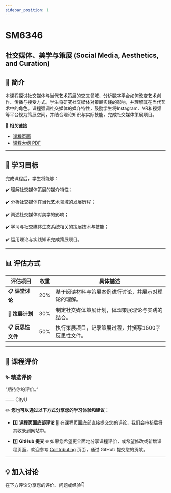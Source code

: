 ```yaml
---
sidebar_position: 1
---
```


# SM6346
## 社交媒体、美学与策展 (Social Media, Aesthetics, and Curation)

## **📘 简介**
本课程探讨社交媒体与当代艺术策展的交叉领域，分析数字平台如何改变艺术创作、传播与接受方式。学生将研究社交媒体对策展实践的影响，并理解其在当代艺术中的角色。课程强调社交媒体的媒介特性，鼓励学生将Instagram、VR和视频等平台视为策展空间，并结合理论知识与实际技能，完成社交媒体策展项目。

🔗 **相关链接**
- [课程页面](https://www.cityu.edu.hk/catalogue/pg/202425/course/SM6346.htm)
- [课程大纲 PDF](https://www.cityu.edu.hk/catalogue/pg/202425/course/SM6346.pdf)

---

## **🎯 学习目标**

完成课程后，学生将能够：

✔️ 理解社交媒体策展的媒介特性；

✔️ 分析社交媒体在当代艺术领域的发展历程；

✔️ 阐述社交媒体对美学的影响；

✔️ 学习与社交媒体生态系统相关的策展技术与技能；

✔️ 运用理论与实践知识完成策展项目。

---

## **📊 评估方式**

| **评估项目**             | **权重** | **具体描述**                                                                                       |
|-------------------------|---------|---------------------------------------------------------------------------------------------------|
| **📋 课堂讨论**          | 20%     | 基于阅读材料与策展案例进行讨论，并展示对理论的理解。                                                     |
| **📂 策展计划**          | 30%     | 制定社交媒体策展计划，体现策展理论与实践的结合。                                                       |
| **📋 反思性文件**        | 50%     | 执行策展项目，记录策展过程，并撰写1500字反思性文件。                                                     |

---

## **💬 课程评价**

### ✨ **精选评价**
<div className={commentStyles.commentBox}>
    <p className={commentStyles.commentText}>
        “期待你的评价。”
    </p>
    <p className={commentStyles.commentAuthor}>—— CityU</p>
</div>

✏️ **您也可以通过以下方式分享您的学习体验和建议：**

- 1️⃣ **课程页面底部评论**
💬 在课程页面底部直接提交您的评论，我们会审核后将其收录到网站中。

- 2️⃣ **GitHub 提交**
🌐 如果您希望更全面地分享课程评价，或希望修改或新增课程页面，欢迎参考 [Contributing](https://penjc.github.io/CityU/contributing) 页面，通过 GitHub 提交您的贡献。

---

## **💡 加入讨论**

在下方评论分享您的评价、问题或经验👇
<Utterances />
